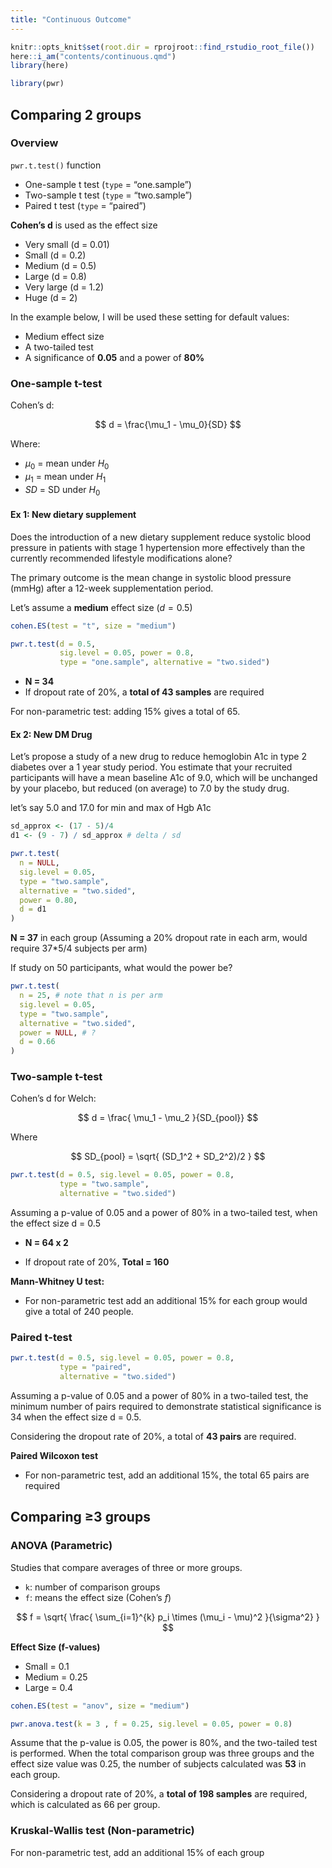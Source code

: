 ```yaml
---
title: "Continuous Outcome"
---
```


```r
knitr::opts_knit$set(root.dir = rprojroot::find_rstudio_root_file())
here::i_am("contents/continuous.qmd")
library(here)
```


```r
library(pwr)
```


## Comparing 2 groups

### Overview

`pwr.t.test()` function

- One-sample t test (`type` = “one.sample”)
- Two-sample t test (`type` = “two.sample”)
- Paired t test (`type` = “paired”)

**Cohen’s d** is used as the effect size

- Very small (d = 0.01)
- Small (d = 0.2)
- Medium (d = 0.5)
- Large (d = 0.8)
- Very large (d = 1.2)
- Huge (d = 2)

In the example below, I will be used these setting for default values:

- Medium effect size
- A two-tailed test
- A significance of **0.05** and a power of **80%**


### One-sample t-test 

Cohen's d:

$$
d = \frac{\mu_1 - \mu_0}{SD}
$$

Where:

- $\mu_0$ = mean under $H_0$
- $\mu_1$ = mean under $H_1$
- $SD$ = SD under $H_0$

#### Ex 1: New dietary supplement

Does the introduction of a new dietary supplement reduce systolic blood pressure in patients with stage 1 hypertension more effectively than the currently recommended lifestyle modifications alone?

The primary outcome is the mean change in systolic blood pressure (mmHg) after a 12-week supplementation period.

Let's assume a **medium** effect size ($d = 0.5$)

```r
cohen.ES(test = "t", size = "medium")
```


```r
pwr.t.test(d = 0.5, 
           sig.level = 0.05, power = 0.8, 
           type = "one.sample", alternative = "two.sided")
```

- **N = 34** 
- If dropout rate of 20%, a **total of 43 samples** are required

For non-parametric test: adding 15% gives a total of 65.


#### Ex 2: New DM Drug

Let’s propose a study of a new drug to reduce hemoglobin A1c in type 2 diabetes over a 1 year study period. You estimate that your recruited participants will have a mean baseline A1c of 9.0, which will be unchanged by your placebo, but reduced (on average) to 7.0 by the study drug.

let’s say 5.0 and 17.0 for min and max of Hgb A1c

```r
sd_approx <- (17 - 5)/4
d1 <- (9 - 7) / sd_approx # delta / sd

pwr.t.test(
  n = NULL,
  sig.level = 0.05,
  type = "two.sample",
  alternative = "two.sided",
  power = 0.80,
  d = d1
)
```

**N = 37** in each group (Assuming a 20% dropout rate in each arm, would require 37*5/4 subjects per arm)


If study on 50 participants, what would the power be?

```r
pwr.t.test(
  n = 25, # note that n is per arm
  sig.level = 0.05,
  type = "two.sample",
  alternative = "two.sided",
  power = NULL, # ?
  d = 0.66
)
```



### Two-sample t-test

Cohen's d for Welch:

$$
d = \frac{ \mu_1 - \mu_2 }{SD_{pool}} 
$$

Where

$$
SD_{pool} = \sqrt{ (SD_1^2 + SD_2^2)/2 }
$$

```r
pwr.t.test(d = 0.5, sig.level = 0.05, power = 0.8, 
           type = "two.sample",
           alternative = "two.sided")
```

Assuming a p-value of 0.05 and a power of 80% in a two-tailed test, when the effect size d = 0.5

- **N = 64 x 2** 

- If dropout rate of 20%, **Total = 160**


**Mann-Whitney U test:**

- For non-parametric test add an additional 15% for each group would give a total of 240 people.


### Paired t-test

```r
pwr.t.test(d = 0.5, sig.level = 0.05, power = 0.8, 
           type = "paired",
           alternative = "two.sided")
```

Assuming a p-value of 0.05 and a power of 80% in a two-tailed test, the minimum number of pairs required to demonstrate statistical significance is 34 when the effect size d = 0.5. 

Considering the dropout rate of 20%, a total of **43 pairs** are required.

**Paired Wilcoxon test**

- For non-parametric test, add an additional 15%, the total 65 pairs are required

## Comparing ≥3 groups


### ANOVA (Parametric)

Studies that compare averages of three or more groups. 

- `k`: number of comparison groups
- `f`: means the effect size (Cohen's $f$)

$$
f = \sqrt{ \frac{ \sum_{i=1}^{k} p_i \times (\mu_i - \mu)^2 }{\sigma^2} }
$$


**Effect Size (f-values)**

- Small = 0.1
- Medium = 0.25
- Large = 0.4


```r
cohen.ES(test = "anov", size = "medium")
```


```r
pwr.anova.test(k = 3 , f = 0.25, sig.level = 0.05, power = 0.8)
```

Assume that the p-value is 0.05, the power is 80%, and the two-tailed test is performed. When the total comparison group was three groups and the effect size value was 0.25, the number of subjects calculated was **53** in each group. 

Considering a dropout rate of 20%, a **total of 198 samples** are required, which is calculated as 66 per group.

### Kruskal-Wallis test (Non-parametric)


For non-parametric test, add an additional 15% of each group
